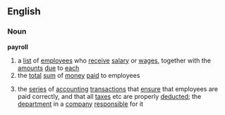 ==English==
===Noun===
{{wikipedia}}
'''payroll'''
# a [[list]] of [[employee]]s who [[receive]] [[salary]] or [[wages]], together with the [[amount]]s [[due]] to [[each]]
# the [[total]] [[sum]] of [[money]] [[paid]] to employees
#{{computing}} the [[series]] of [[accounting]] [[transaction]]s that [[ensure]] that employees are paid correctly, and that all [[taxes]] etc are properly [[deducted]]; the [[department]] in a [[company]] [[responsible]] for it